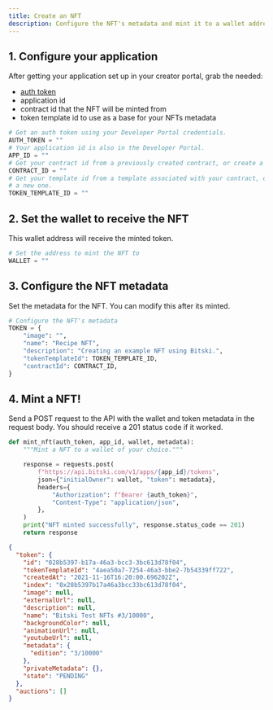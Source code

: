 ```yaml
---
title: Create an NFT
description: Configure the NFT's metadata and mint it to a wallet address
---
```


## 1. Configure your application

After getting your application set up in your creator portal, grab the needed:

- [auth token](/reference/authentication)
- application id
- contract id that the NFT will be minted from
- token template id to use as a base for your NFTs metadata

```python
# Get an auth token using your Developer Portal credentials.
AUTH_TOKEN = ""
# Your application id is also in the Developer Portal.
APP_ID = ""
# Get your contract id from a previously created contract, or create a new one.
CONTRACT_ID = ""
# Get your template id from a template associated with your contract, or create
# a new one.
TOKEN_TEMPLATE_ID = ""
```

## 2. Set the wallet to receive the NFT

This wallet address will receive the minted token.

```python
# Set the address to mint the NFT to
WALLET = ""
```

## 3. Configure the NFT metadata

Set the metadata for the NFT. You can modify this after its minted.

```python
# Configure the NFT's metadata
TOKEN = {
    "image": "",
    "name": "Recipe NFT",
    "description": "Creating an example NFT using Bitski.",
    "tokenTemplateId": TOKEN_TEMPLATE_ID,
    "contractId": CONTRACT_ID,
}

```

## 4. Mint a NFT!

Send a POST request to the API with the wallet and token metadata in the request body. You should receive a 201 status code if it worked.

```python
def mint_nft(auth_token, app_id, wallet, metadata):
    """Mint a NFT to a wallet of your choice."""

    response = requests.post(
        f"https://api.bitski.com/v1/apps/{app_id}/tokens",
        json={"initialOwner": wallet, "token": metadata},
        headers={
            "Authorization": f"Bearer {auth_token}",
            "Content-Type": "application/json",
        },
    )
    print("NFT minted successfully", response.status_code == 201)
    return response
```

<ResponseExample>

```json Response
{
  "token": {
    "id": "028b5397-b17a-46a3-bcc3-3bc613d78f04",
    "tokenTemplateId": "4aea50a7-7254-46a3-bbe2-7b54339ff722",
    "createdAt": "2021-11-16T16:20:00.696202Z",
    "index": "0x28b5397b17a46a3bcc33bc613d78f04",
    "image": null,
    "externalUrl": null,
    "description": null,
    "name": "Bitski Test NFTs #3/10000",
    "backgroundColor": null,
    "animationUrl": null,
    "youtubeUrl": null,
    "metadata": {
      "edition": "3/10000"
    },
    "privateMetadata": {},
    "state": "PENDING"
  },
  "auctions": []
}
```

</ResponseExample>